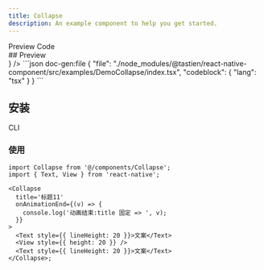 ```yaml
---
title: Collapse
description: An example component to help you get started.
---
```



<div className='h-5' />

<Tabs defaultValue="preview">
  <TabsList>
    <TabsTrigger value="preview">Preview</TabsTrigger>
    <TabsTrigger value="code">Code</TabsTrigger>
  </TabsList>
  <TabsContent value="preview">
    <div id="preview" className='*:hidden scroll-m-20' aria-hidden>
      ## Preview
    </div>
    <PreviewCard preview={<CollapsePreview />} />
  </TabsContent>
  <TabsContent value="code">
    ```json doc-gen:file
    {
      "file": "./node_modules/@tastien/react-native-component/src/examples/DemoCollapse/index.tsx",
      "codeblock": {
        "lang": "tsx"
      }
    }
    ```
  </TabsContent>
</Tabs>

## 安装

<Tabs defaultValue='cli'>
  <TabsList>
    <TabsTrigger id='cli' value='cli'>
      CLI
    </TabsTrigger>
  </TabsList>
  <TabsContent value='cli'>
    <CommandTabs
      args={[
        'add',
        'https://react-native-component-docs.vercel.app/r/example-collapse.json',
      ]}
    />
  </TabsContent>
</Tabs>

### 使用

```tsx
import Collapse from '@/components/Collapse';
import { Text, View } from 'react-native';

<Collapse
  title='标题11'
  onAnimationEnd={(v) => {
    console.log('动画结束:title 固定 => ', v);
  }}
>
  <Text style={{ lineHeight: 20 }}>文案</Text>
  <View style={{ height: 20 }} />
  <Text style={{ lineHeight: 20 }}>文案</Text>
</Collapse>;
```
